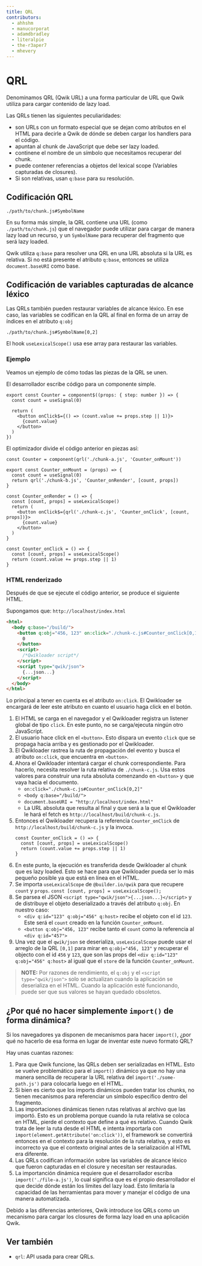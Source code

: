 ```yaml
---
title: QRL
contributors:
  - ahhshm
  - manucorporat
  - adamdbradley
  - literalpie
  - the-r3aper7
  - mhevery
---
```


# QRL

Denominamos QRL (Qwik URL) a una forma particular de URL que Qwik utiliza para cargar contenido de lazy load.

Las QRLs tienen las siguientes peculiaridades:

- son URLs con un formato especial que se dejan como atributos en el HTML para decirle a Qwik de dónde se deben cargar los handlers para el código.
- apuntan al chunk de JavaScript que debe ser lazy loaded.
- continene el nombre de un símbolo que necesitamos recuperar del chunk.
- puede contener referencias a objetos del lexical scope (Variables capturadas de closures).
- Si son relativas, usan `q:base` para su resolución.

## Codificación QRL

```
./path/to/chunk.js#SymbolName
```

En su forma más simple, la QRL contiene una URL (como `./path/to/chunk.js`) que el navegador puede utilizar para cargar de manera lazy load un recurso, y un `SymbolName` para recuperar del fragmento que será lazy loaded.

Qwik utiliza `q:base` para resolver una QRL en una URL absoluta si la URL es relativa. Si no está presente el atributo `q:base`, entonces se utiliza `document.baseURI` como base.

## Codificación de variables capturadas de alcance léxico

Las QRLs también pueden restaurar variables de alcance léxico. En ese caso, las variables se codifican en la QRL al final en forma de un array de índices en el atributo `q:obj`

```
./path/to/chunk.js#SymbolName[0,2]
```

El hook `useLexicalScope()` usa ese array para restaurar las variables.

### Ejemplo

Veamos un ejemplo de cómo todas las piezas de la QRL se unen.

El desarrollador escribe código para un componente simple.

```tsx
export const Counter = component$((props: { step: number }) => {
  const count = useSignal(0)

  return (
    <button onClick$={() => (count.value += props.step || 1)}>
      {count.value}
    </button>
  )
})
```

El optimizador divide el código anterior en piezas así:

```tsx
const Counter = component(qrl('./chunk-a.js', 'Counter_onMount'))
```

```tsx title="chunk-a.js"
export const Counter_onMount = (props) => {
  const count = useSignal(0)
  return qrl('./chunk-b.js', 'Counter_onRender', [count, props])
}
```

```tsx title="chunk-b.js"
const Counter_onRender = () => {
  const [count, props] = useLexicalScope()
  return (
    <button onClick$={qrl('./chunk-c.js', 'Counter_onClick', [count, props])}>
      {count.value}
    </button>
  )
}
```

```tsx title="chunk-c.js"
const Counter_onClick = () => {
  const [count, props] = useLexicalScope()
  return (count.value += props.step || 1)
}
```

### HTML renderizado

Después de que se ejecute el código anterior, se produce el siguiente HTML.

Supongamos que: `http://localhost/index.html`

```html
<html>
  <body q:base="/build/">
    <button q:obj="456, 123" on:click="./chunk-c.js#Counter_onClick[0,1]">
      0
    </button>
    <script>
      /*Qwikloader script*/
    </script>
    <script type="qwik/json">
      {...json...}
    </script>
  </body>
</html>
```

Lo principal a tener en cuenta es el atributo `on:click`. El Qwikloader se encargará de leer este atributo en cuanto el usuario haga click en el botón.

1. El HTML se carga en el navegador y el Qwikloader registra un listener global de tipo `click`. En este punto, no se carga/ejecuta ningún otro JavaScript.
2. El usuario hace click en el `<button>`. Esto dispara un evento `click` que se propaga hacia arriba y es gestionado por el Qwikloader.
3. El Qwikloader rastrea la ruta de propagación del evento y busca el atributo `on:click`, que encuentra en `<button>`.
4. Ahora el Qwikloader intentará cargar el chunk correspondiente. Para hacerlo, necesita resolver la ruta relativa de `./chunk-c.js`. Usa estos valores para construir una ruta absoluta comenzando en `<button>` y que vaya hacia el documento.
   - `on:click="./chunk-c.js#Counter_onClick[0,2]"`
   - `<body q:base="/build/">`
   - `document.baseURI = "http://localhost/index.html"`
   - La URL absoluta que resulta al final y que será a la que el Qwikloader le hará el fetch es `http://localhost/build/chunk-c.js`.
5. Entonces el Qwikloader recupera la referencia `Counter_onClick` de `http://localhost/build/chunk-c.js` y la invoca.
   ```tsx
   const Counter_onClick = () => {
     const [count, props] = useLexicalScope()
     return (count.value += props.step || 1)
   }
   ```
6. En este punto, la ejecución es transferida desde Qwikloader al chunk que es lazy loaded. Esto se hace para que Qwikloader pueda ser lo más pequeño posible ya que está en línea en el HTML.
7. Se importa `useLexicalScope` de `@builder.io/qwik` para que recupere `count` y `props`.
   `const [count, props] = useLexicalScope();`
8. Se parsea el JSON `<script type="qwik/json">{...json...}</script>` y de distribuye el objeto deserializado a través del atributo `q:obj`. En nuestro caso:
   - `<div q:id="123" q:obj="456" q:host>` recibe el objeto con el id `123`. Este será el `count` creado en la función `Counter_onMount`.
   - `<button q:obj="456, 123"` recibe tanto el `count` como la referencia al `<div q:id="457">`
9. Una vez que el `qwik/json` se deserializa, `useLexicalScope` puede usar el arreglo de la QRL `[0,1]` para mirar en `q:obj="456, 123"` y recuperar el objecto con el id `456` y `123`, que son las props del `<div q:id="123" q:obj="456" q:host>` al igual que el `store` de la función `Counter_onMount`.

> **NOTE:** Por razones de rendimiento, el `q:obj` y el `<script type="qwik/json">` solo se actualizan cuando la aplicación se deserializa en el HTML. Cuando la aplicación esté funcionando, puede ser que sus valores se hayan quedado obsoletos.

## ¿Por qué no hacer simplemente `import()` de forma dinámica?

Si los navegadores ya disponen de mecanismos para hacer `import()`, ¿por qué no hacerlo de esa forma en lugar de inventar este nuevo formato QRL?

Hay unas cuantas razones:

1. Para que Qwik funcione, las QRLs deben ser serializadas en HTML. Esto se vuelve problemático para el `import()` dinámico ya que no hay una manera sencilla de recuperar la URL relativa del `import('./some-path.js')` para colocarla luego en el HTML.
2. Si bien es cierto que los imports dinámicos pueden tratar los chunks, no tienen mecanismos para referenciar un símbolo específico dentro del fragmento.
3. Las importaciones dinámicas tienen rutas relativas al archivo que las importó. Esto es un problema porque cuando la ruta relativa se coloca en HTML, pierde el contexto que define a qué es relativo. Cuando Qwik trata de leer la ruta desde el HTML e intenta importarla con `import(element.getAttribute('on:click'))`, el framework se convertirá entonces en el contexto para la resolución de la ruta relativa, y esto es incorrecto ya que el contexto original antes de la serialización al HTML era diferente.
4. Las QRLs codifican información sobre las variables de alcance léxico que fueron capturadas en el closure y necesitan ser restauradas.
5. La importanción dinámica requiere que el desarrollador escriba `import('./file-a.js')`, lo cual significa que es el propio desarrollador el que decide dónde están los límites del lazy load. Esto limitaría la capacidad de las herramientas para mover y manejar el código de una manera automatizada.

Debido a las diferencias anteriores, Qwik introduce los QRLs como un mecanismo para cargar los closures de forma lazy load en una aplicación Qwik.

## Ver también

- `qrl`: API usada para crear QRLs.
